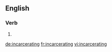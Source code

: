 ==English==

===Verb===
{{head|en}}

# {{present participle of|incarcerate|lang=en}}

[[de:incarcerating]]
[[fr:incarcerating]]
[[vi:incarcerating]]